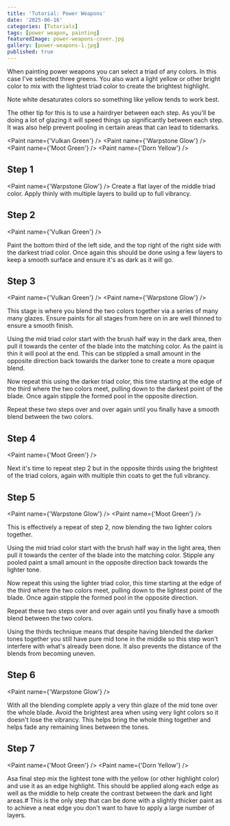```yaml
---
title: 'Tutorial: Power Weapons'
date: '2025-06-16'
categories: [Tutorials]
tags: [power weapon, painting]
featuredImage: power-weapons-cover.jpg
gallery: [power-weapons-1.jpg]
published: true
---
```



When painting power weapons you can select a triad of any colors. In this case I've selected three greens. You also
want a light yellow or other bright color to mix with the lightest triad color to create the brightest highlight.

Note white desaturates colors so something like yellow tends to work best.

The other tip for this is to use a hairdryer between each step. As you'll be doing a lot of glazing it will speed things
up significantly between each step. It was also help prevent pooling in certain areas that can lead to tidemarks.

<Paint name={'Vulkan Green'} />
<Paint name={'Warpstone Glow'} />
<Paint name={'Moot Green'} />
<Paint name={'Dorn Yellow'} />

## Step 1

<Paint name={'Warpstone Glow'} />
Create a flat layer of the middle triad color. Apply thinly with multiple layers
to build up to full vibrancy.

## Step 2

<Paint name={'Vulkan Green'} />

Paint the bottom third of the left side, and the top right of the right side with the darkest triad color. Once again
this should be done using a few layers to keep a smooth surface and ensure it's as dark as it will go.

## Step 3

<Paint name={'Vulkan Green'} />
<Paint name={'Warpstone Glow'} />

This stage is where you blend the two colors together via a series of many many glazes. Ensure paints for all stages
from here on in are well thinned to ensure a smooth finish.

Using the mid triad color start with the brush half way in the dark area, then pull it towards the center of the blade
into the matching color. As the paint is thin it will pool at the end. This can be stippled a small amount in the
opposite direction back towards the darker tone to create a more opaque blend.

Now repeat this using the darker triad color, this time starting at the edge of the third where the two colors meet,
pulling down to the darkest point of the blade. Once again stipple the formed pool in the opposite direction.

Repeat these two steps over and over again until you finally have a smooth blend between the two colors.

## Step 4

<Paint name={'Moot Green'} />

Next it's time to repeat step 2 but in the opposite thirds using the brightest of the triad colors, again with multiple
thin coats to get the full vibrancy.

## Step 5

<Paint name={'Warpstone Glow'} />
<Paint name={'Moot Green'} />

This is effectively a repeat of step 2, now blending the two lighter colors together.

Using the mid triad color start with the brush half way in the light area, then pull it towards the center of the blade
into the matching color. Stipple any pooled paint a small amount in the opposite direction back towards the lighter tone.

Now repeat this using the lighter triad color, this time starting at the edge of the third where the two colors meet,
pulling down to the lightest point of the blade. Once again stipple the formed pool in the opposite direction.

Repeat these two steps over and over again until you finally have a smooth blend between the two colors.

Using the thirds technique means that despite having blended the darker tones together you still have pure mid tone in
the middle so this step won't interfere with what's already been done. It also prevents the distance of the blends
from becoming uneven.

## Step 6

<Paint name={'Warpstone Glow'} />

With all the blending complete apply a very thin glaze of the mid tone over the whole blade. Avoid the brightest area
when using very light colors so it doesn't lose the vibrancy. This helps bring the whole thing together and helps fade
any remaining lines between the tones.

## Step 7

<Paint name={'Moot Green'} />
<Paint name={'Dorn Yellow'} />

Asa final step mix the lightest tone with the yellow (or other highlight color) and use it as an edge highlight. This
should be applied along each edge as well as the middle to help create the contrast between the dark and light areas.#
This is the only step that can be done with a slightly thicker paint as to achieve a neat edge you don't want to have
to apply a large number of layers.
